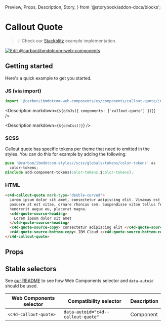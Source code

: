   Preview,
  Props,
  Description,
  Story,
} from '@storybook/addon-docs/blocks';

# Callout Quote

> 💡 Check our
> [Stackblitz](https://stackblitz.com/github/carbon-design-system/carbon-for-ibm-dotcom/tree/main/packages/web-components/examples/stackblitz/components/callout-quote)
> example implementation.

[![Edit @carbon/ibmdotcom-web-components](https://developer.stackblitz.com/img/open_in_stackblitz.svg)](https://stackblitz.com/github/carbon-design-system/carbon-for-ibm-dotcom/tree/main/packages/web-components/examples/codesandbox/components/callout-quote)

## Getting started

Here's a quick example to get you started.

### JS (via import)

```javascript
import '@carbon/ibmdotcom-web-components/es/components/callout-quote/index.js';
```

<Description markdown={`${cdnJs({ components: ['callout-quote'] })}`} />

<Description markdown={`${cdnCss()}`} />

### SCSS

Callout quote has specific tokens per theme that need to emitted in the styles.
You can do this for example by adding the following:

```css
@use '@carbon/ibmdotcom-styles//scss/globals/tokens/color-tokens' as
  color-tokens;
@include add-component-tokens(color-tokens.$color-tokens);
```

### HTML

```html
<c4d-callout-quote mark-type="double-curved">
  Lorem ipsum dolor sit amet, consectetur adipiscing elit. Vivamus est purus,
  posuere at est vitae, ornare rhoncus sem. Suspendisse vitae tellus fermentum,
  hendrerit augue eu, placerat magna.
  <c4d-quote-source-heading>
    Lorem ipsum dolor sit amet
  </c4d-quote-source-heading>
  <c4d-quote-source-copy> consectetur adipiscing elit </c4d-quote-source-copy>
  <c4d-quote-source-bottom-copy> IBM Cloud </c4d-quote-source-bottom-copy>
</c4d-callout-quote>
```

## Props

<Props of="c4d-callout-quote" />

## Stable selectors

See
[our README](https://github.com/carbon-design-system/carbon-for-ibm-dotcom/tree/main/packages/web-components#stable-selectors-for-analytics-and-integratione2e-testing-in-web-components)
to see how Web Components selector and `data-autoid` should be used.

| Web Components selector | Compatibility selector             | Description |
| ----------------------- | ---------------------------------- | ----------- |
| `<c4d-callout-quote>`   | `data-autoid="c4d--callout-quote"` | Component   |

<Description markdown={contributing} />
